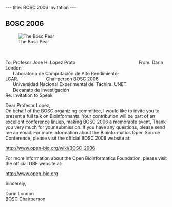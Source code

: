 ---
title: BOSC 2006 Invitation
---

== BOSC 2006 ==
[[Image:Pear.png|The Bosc Pear]]  

<br><br>

To:  Profesor Jose H. Lopez Prato&nbsp;&nbsp;&nbsp;&nbsp;&nbsp;&nbsp;&nbsp;&nbsp;&nbsp;&nbsp;&nbsp;&nbsp;&nbsp;&nbsp;&nbsp;&nbsp;&nbsp;&nbsp;&nbsp;&nbsp;&nbsp;&nbsp;&nbsp;&nbsp;&nbsp;&nbsp;&nbsp;&nbsp;&nbsp;&nbsp;&nbsp;&nbsp;&nbsp;&nbsp;&nbsp;&nbsp;&nbsp;&nbsp;&nbsp;&nbsp;&nbsp;&nbsp;&nbsp;&nbsp;&nbsp;&nbsp;&nbsp;&nbsp;&nbsp;&nbsp;From: Darin London<br>
&nbsp;&nbsp;&nbsp;&nbsp;&nbsp;&nbsp;Laboratorio de Computación de Alto Rendimiento-LCAR.&nbsp;&nbsp;&nbsp;&nbsp;&nbsp;&nbsp;&nbsp;&nbsp;&nbsp;&nbsp;&nbsp;&nbsp;&nbsp;&nbsp;&nbsp;&nbsp;&nbsp;&nbsp;&nbsp;&nbsp;&nbsp;&nbsp;Chairperson BOSC 2006<br>
&nbsp;&nbsp;&nbsp;&nbsp;&nbsp;&nbsp;Universidad Nacional Experimental del Táchira. UNET.<br>
&nbsp;&nbsp;&nbsp;&nbsp;&nbsp;&nbsp;Decanato de investigación<br>

Re: Invitation to Speak

Dear Profesor Lopez,<br>
On behalf of the BOSC organizing committee, I would like to invite you
to present a full talk on Bioinformants.  Your contribution will be part
of an excellent conference linuep, making BOSC 2006 a memorable event.
Thank you very much for your submission.  If you have any questions,
please send me an email.  For more information about the Bioinformatics Open
Source Conference, please visit the official BOSC 2006 website at:

http://www.open-bio.org/wiki/BOSC_2006

For more information about the Open Bioinformatics Foundation, please visit the official OBF
website at:

http://www.open-bio.org

Sincerely,



Darin London<br>
BOSC Chairperson